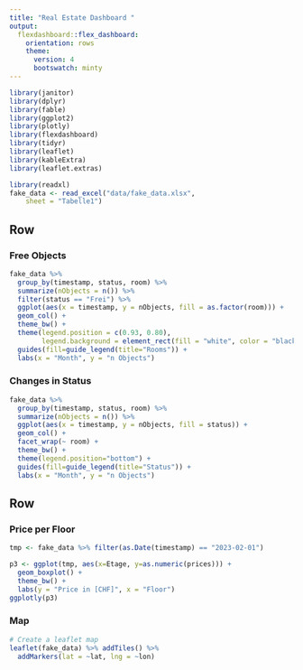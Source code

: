 ```yaml
---
title: "Real Estate Dashboard "
output: 
  flexdashboard::flex_dashboard:
    orientation: rows
    theme: 
      version: 4
      bootswatch: minty
---
```


```r
library(janitor)
library(dplyr)
library(fable)
library(ggplot2)
library(plotly)
library(flexdashboard)
library(tidyr)
library(leaflet)
library(kableExtra)
library(leaflet.extras)

library(readxl)
fake_data <- read_excel("data/fake_data.xlsx", 
    sheet = "Tabelle1")

```


Row {data-height=550}
-------------------------------------

### Free Objects
```r
fake_data %>% 
  group_by(timestamp, status, room) %>% 
  summarize(nObjects = n()) %>% 
  filter(status == "Frei") %>% 
  ggplot(aes(x = timestamp, y = nObjects, fill = as.factor(room))) +
  geom_col() +
  theme_bw() +
  theme(legend.position = c(0.93, 0.80),
        legend.background = element_rect(fill = "white", color = "black")) +
  guides(fill=guide_legend(title="Rooms")) +
  labs(x = "Month", y = "n Objects")
```

### Changes in Status
```r
fake_data %>% 
  group_by(timestamp, status, room) %>% 
  summarize(nObjects = n()) %>% 
  ggplot(aes(x = timestamp, y = nObjects, fill = status)) +
  geom_col() +
  facet_wrap(~ room) +
  theme_bw() +
  theme(legend.position="bottom") +
  guides(fill=guide_legend(title="Status")) +
  labs(x = "Month", y = "n Objects")
```


Row {data-height=450}
-------------------------------------
### Price per Floor
```r
tmp <- fake_data %>% filter(as.Date(timestamp) == "2023-02-01")

p3 <- ggplot(tmp, aes(x=Etage, y=as.numeric(prices))) +
  geom_boxplot() +
  theme_bw() +
  labs(y = "Price in [CHF]", x = "Floor")
ggplotly(p3)
```

### Map
```r
# Create a leaflet map
leaflet(fake_data) %>% addTiles() %>%
  addMarkers(lat = ~lat, lng = ~lon) 

```